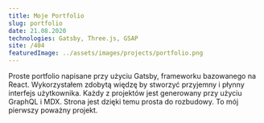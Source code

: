 ```yaml
---
title: Moje Portfolio
slug: portfolio
date: 21.08.2020
technologies: Gatsby, Three.js, GSAP
site: /404
featuredImage: ../assets/images/projects/portfolio.png
---
```


Proste portfolio napisane przy użyciu Gatsby, frameworku bazowanego na React.
Wykorzystałem zdobytą więdzę by stworzyć przyjemny i płynny interfejs użytkownika. Każdy z projektów jest generowany przy użyciu GraphQL i MDX. Strona jest dzięki temu prosta do rozbudowy. To mój pierwszy poważny projekt.
